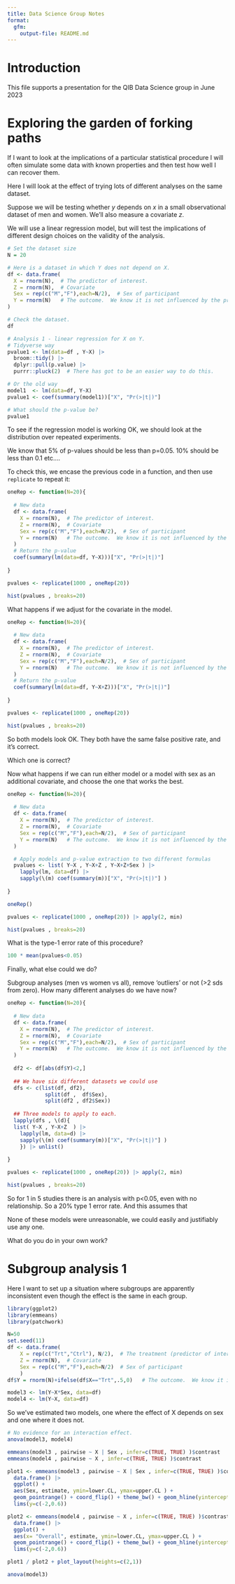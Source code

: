 ```yaml
---
title: Data Science Group Notes
format: 
  gfm:
    output-file: README.md
---
```


# Introduction

This file supports a presentation for the QIB Data Science group in June 2023

# Exploring the garden of forking paths

If I want to look at the implications of a particular statistical procedure I will often simulate some data with known properties and then test how well I can recover them.

Here I will look at the effect of trying lots of different analyses on the same dataset.

Suppose we will be testing whether $y$ depends on $x$ in a small observational dataset of men and women.  We'll also measure a covariate $z$.

We will use a linear regression model, but will test the implications of different design choices on the validity of the analysis.

```r

# Set the dataset size
N = 20

# Here is a dataset in which Y does not depend on X.
df <- data.frame(
  X = rnorm(N),  # The predictor of interest.
  Z = rnorm(N),  # Covariate
  Sex = rep(c("M","F"),each=N/2),  # Sex of participant
  Y = rnorm(N)   # The outcome.  We know it is not influenced by the predictor.
)

# Check the dataset.
df

# Analysis 1 - linear regression for X on Y.
# Tidyverse way
pvalue1 <- lm(data=df , Y~X) |> 
  broom::tidy() |> 
  dplyr::pull(p.value) |> 
  purrr::pluck(2)  # There has got to be an easier way to do this.

# Or the old way
model1  <- lm(data=df, Y~X)
pvalue1 <- coef(summary(model1))["X", "Pr(>|t|)"]

# What should the p-value be?
pvalue1

```

To see if the regression model is working OK, we should look at the distribution over repeated experiments.

We know that 5% of p-values should be less than p=0.05. 10% should be less than 0.1 etc....

To check this, we encase the previous code in a function, and then use `replicate` to repeat it:

```r

oneRep <- function(N=20){
  
  # New data
  df <- data.frame(
    X = rnorm(N),  # The predictor of interest.
    Z = rnorm(N),  # Covariate
    Sex = rep(c("M","F"),each=N/2),  # Sex of participant
    Y = rnorm(N)   # The outcome.  We know it is not influenced by the predictor.
  )
  # Return the p-value
  coef(summary(lm(data=df, Y~X)))["X", "Pr(>|t|)"]
  
}

pvalues <- replicate(1000 , oneRep(20))

hist(pvalues , breaks=20)

```

What happens if we adjust for the covariate in the model.

```r

oneRep <- function(N=20){
  
  # New data
  df <- data.frame(
    X = rnorm(N),  # The predictor of interest.
    Z = rnorm(N),  # Covariate
    Sex = rep(c("M","F"),each=N/2),  # Sex of participant
    Y = rnorm(N)   # The outcome.  We know it is not influenced by the predictor.
  )
  # Return the p-value
  coef(summary(lm(data=df, Y~X+Z)))["X", "Pr(>|t|)"]
  
}

pvalues <- replicate(1000 , oneRep(20))

hist(pvalues , breaks=20)

```

So both models look OK.  They both have the same false positive rate, and it's correct.

Which one is correct?

Now what happens if we can run either model or a model with sex as an additional covariate, and choose the one that works the best.

```r

oneRep <- function(N=20){
  
  # New data
  df <- data.frame(
    X = rnorm(N),  # The predictor of interest.
    Z = rnorm(N),  # Covariate
    Sex = rep(c("M","F"),each=N/2),  # Sex of participant
    Y = rnorm(N)   # The outcome.  We know it is not influenced by the predictor.
  )

  # Apply models and p-value extraction to two different formulas
  pvalues <- list( Y~X , Y~X+Z , Y~X+Z+Sex ) |> 
    lapply(lm, data=df) |> 
    sapply(\(m) coef(summary(m))["X", "Pr(>|t|)"] )
  
}

oneRep()

pvalues <- replicate(1000 , oneRep(20)) |> apply(2, min)

hist(pvalues , breaks=20)

```

What is the type-1 error rate of this procedure?

```r
100 * mean(pvalues<0.05)
```

Finally, what else could we do?

Subgroup analyses (men vs women vs all), remove 'outliers' or not (>2 sds from zero).  How many different analyses do we have now?

```r
oneRep <- function(N=20){
  
  # New data
  df <- data.frame(
    X = rnorm(N),  # The predictor of interest.
    Z = rnorm(N),  # Covariate
    Sex = rep(c("M","F"),each=N/2),  # Sex of participant
    Y = rnorm(N)   # The outcome.  We know it is not influenced by the predictor.
  )
  
  df2 <- df[abs(df$Y)<2,]
  
  ## We have six different datasets we could use
  dfs <- c(list(df, df2),
            split(df ,  df$Sex), 
            split(df2 , df2$Sex))
  
  ## Three models to apply to each.
  lapply(dfs , \(d){
  list( Y~X , Y~X+Z  ) |> 
    lapply(lm, data=d) |> 
    sapply(\(m) coef(summary(m))["X", "Pr(>|t|)"] )
    }) |> unlist()
  
}

pvalues <- replicate(1000 , oneRep(20)) |> apply(2, min)

hist(pvalues , breaks=20)


```



So for 1 in 5 studies there is an analysis with p<0.05, even with no relationship.  So a 20% type 1 error rate.  And this assumes that 

None of these models were unreasonable, we could easily and justifiably use any one.

What do you do in your own work?


# Subgroup analysis 1

Here I want to set up a situation where subgroups are apparently inconsistent even though the effect is the same in each group.

```r
library(ggplot2)
library(emmeans)
library(patchwork)

N=50
set.seed(11)
df <- data.frame(
    X = rep(c("Trt","Ctrl"), N/2),  # The treatment (predictor of interest)
    Z = rnorm(N),  # Covariate
    Sex = rep(c("M","F"),each=N/2)  # Sex of participant
    )
df$Y = rnorm(N)+ifelse(df$X=="Trt",.5,0)   # The outcome.  We know it is influenced by the predictor, but this is not affected by sex.

model3 <- lm(Y~X*Sex, data=df)
model4 <- lm(Y~X, data=df)

```

So we've estimated two models, one where the effect of X depends on sex and one where it does not.

```r

# No evidence for an interaction effect.
anova(model3, model4)

emmeans(model3 , pairwise ~ X | Sex , infer=c(TRUE, TRUE) )$contrast
emmeans(model4 , pairwise ~ X , infer=c(TRUE, TRUE) )$contrast

plot1 <- emmeans(model3 , pairwise ~ X | Sex , infer=c(TRUE, TRUE) )$contrast |> 
  data.frame() |>
  ggplot() + 
  aes(Sex, estimate, ymin=lower.CL, ymax=upper.CL ) + 
  geom_pointrange() + coord_flip() + theme_bw() + geom_hline(yintercept=0)+ 
  lims(y=c(-2,0.6))

plot2 <- emmeans(model4 , pairwise ~ X , infer=c(TRUE, TRUE) )$contrast |> 
  data.frame() |>
  ggplot() + 
  aes(x= "Overall", estimate, ymin=lower.CL, ymax=upper.CL ) + 
  geom_pointrange() + coord_flip() + theme_bw() + geom_hline(yintercept=0) + 
  lims(y=c(-2,0.6))

plot1 / plot2 + plot_layout(heights=c(2,1))

anova(model3)



```

